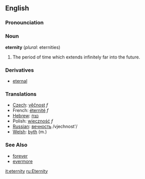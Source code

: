 ==English==
===Pronounciation===
{{substub}}

===Noun===
'''eternity''' (''plural'': eternities)
#The period of time which extends infinitely far into the future.

===Derivatives===
*[[eternal]]

===Translations===
*[[Czech]]: [[věčnost]] ''f''
*French: [[éternité]] ''f''
*[[Hebrew]]: [[נצח]]  
*Polish: [[wieczność]] ''f''
*[[Russian]]: [[вечность]] /vjechnost'/
*[[Welsh]]: [[byth]] (m.)

===See Also===
*[[forever]]
*[[evermore]]

[[it:eternity]]
[[ru:Eternity]]